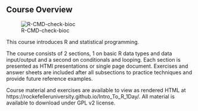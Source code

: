 ## Course Overview

![R-CMD-check-bioc](https://github.com/RockefellerUniversity/Intro_To_R_1Day/workflows/R-CMD-check-bioc/badge.svg)


This course introduces R and statistical programming.

The course consists of 2 sections, 1 on basic R data types and data input/output and a second on conditionals and looping.
Each section is presented as HTMl presentations or single page document. Exercises and answer sheets are included after all subsections to practice techniques and provide future reference examples.

Course material and exercises are available to view as rendered HTML at https://rockefelleruniversity.github.io/Intro_To_R_1Day/.
All material is available to download under GPL v2 license.

